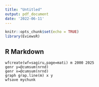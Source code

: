 ```yaml
---
title: "Untitled"
output: pdf_document
date: '2022-06-11'
---
```


```r
knitr::opts_chunk$set(echo = TRUE)
library(EviewsR)
```

## R Markdown

```eviews
wfcreate(wf=sagiru,page=mati) m 2000 2025
genr y=@cumsum(nrnd)
genr x=@cumsum(nrnd)
graph grap.line(m) x y
wfsave mychunk
```
